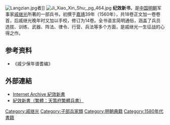 [[File:Langzian.jpg|thumb]]者]]
[[File:Ji_Xiao_Xin_Shu;_pg_464.jpg|thumb]]
'''纪效新书'''，是[[中国|中国]][[明朝|明朝]]军事家[[戚继光|戚继光]]所著的一部兵书，初撰于[[嘉靖|嘉靖]]39年（1560年），共18卷正文加一卷卷首，后戚继光晚年时又加以手校，修订为14卷。全书语言简明通俗，涵盖了兵员选拔、训练、武器、阵法、律令、行营、兵法等多个方面，是戚继光一生征战的心得之作。

==参考资料==
*《戚少保年谱耆编》

==外部連結==
{{wikisource|紀效新書}}
*[https://archive.org/search.php?query=%E7%B4%80%E6%95%88%E6%96%B0%E6%9B%B8 Internet Archive 紀效新書]
*[http://www.cos.url.tw/book/6/O-1-057.htm 紀效新書（繁體：天策府繁體兵書）]

{{Pub-stub}}
[[Category:戚继光|Category:戚继光]]
[[Category:子部兵家類|Category:子部兵家類]]
[[Category:明朝典籍|Category:明朝典籍]]
[[Category:1580年代書籍|Category:1580年代書籍]]